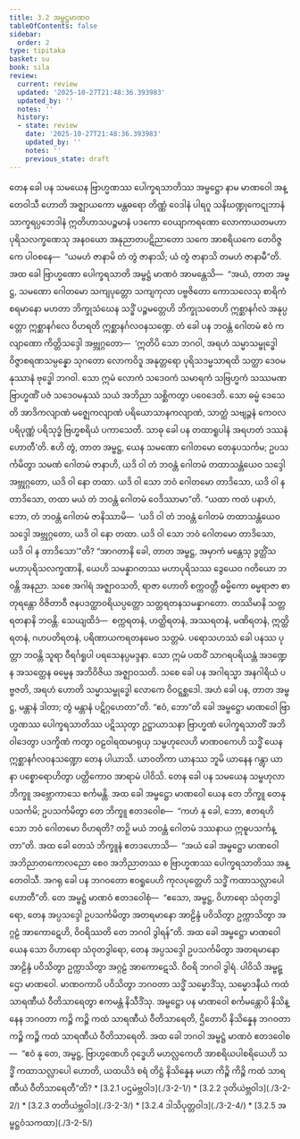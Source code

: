 ```yaml
---
title: 3.2 အမ္ဗဋ္ဌမာဏဝ
tableOfContents: false
sidebar:
  order: 2
type: tipitaka
basket: su
book: sila
review:
  current: review
  updated: '2025-10-27T21:48:36.393983'
  updated_by: ''
  notes: ''
  history:
  - state: review
    date: '2025-10-27T21:48:36.393983'
    updated_by: ''
    notes: ''
    previous_state: draft
---
```



<ReviewStatus review={frontmatter.review} showDetails={true} />

<HypothesisAnnotation frontmatter={frontmatter} />

<DynamicBreadcrumb />

<Division number="256" book="sila" e="ch" v="6" p="82">

<Paragraph number="349" book="sila">
တေန ခေါ ပန သမယေန ဗြာဟ္မဏဿ ပေါက္ခရသာတိဿ အမ္ဗဋ္ဌော နာမ မာဏဝေါ အန္တေဝါသီ ဟောတိ အဇ္ဈာယကော မန္တဓရော တိဏ္ဏံ ဝေဒါနံ ပါရဂူ သနိဃဏ္ဍုကေဋုဘာနံ သာက္ခရပ္ပဘေဒါနံ ဣတိဟာသပဉ္စမာနံ ပဒကော ဝေယျာကရဏော လောကာယတမဟာပုရိသလက္ခဏေသု အနဝယော အနုညာတပဋိညာတော သကေ အာစရိယကေ တေဝိဇ္ဇကေ ပါဝစနေ—  “ယမဟံ ဇာနာမိ တံ တွံ ဇာနာသိ; ယံ တွံ ဇာနာသိ တမဟံ ဇာနာမီ”တိ.


</Paragraph>

</Division>
<Division number="257" book="sila" e="ch" v="6" p="83">

<Paragraph number="350" book="sila">
အထ ခေါ ဗြာဟ္မဏော ပေါက္ခရသာတိ အမ္ဗဋ္ဌံ မာဏဝံ အာမန္တေသိ—  “အယံ, တာတ အမ္ဗဋ္ဌ, သမဏော ဂေါတမော သကျပုတ္တော သကျကုလာ ပဗ္ဗဇိတော ကောသလေသု စာရိကံ စရမာနော မဟတာ ဘိက္ခုသံဃေန သဒ္ဓိံ ပဉ္စမတ္တေဟိ ဘိက္ခုသတေဟိ ဣစ္ဆာနင်္ဂလံ အနုပ္ပတ္တော ဣစ္ဆာနင်္ဂလေ ဝိဟရတိ ဣစ္ဆာနင်္ဂလဝနသဏ္ဍေ. တံ ခေါ ပန ဘဝန္တံ ဂေါတမံ ဧဝံ ကလျာဏော ကိတ္တိသဒ္ဒေါ အဗ္ဘုဂ္ဂတော—  ‘ဣတိပိ သော ဘဂဝါ, အရဟံ သမ္မာသမ္ဗုဒ္ဓေါ ဝိဇ္ဇာစရဏသမ္ပန္နော သုဂတော လောကဝိဒူ အနုတ္တရော ပုရိသဒမ္မသာရထိ သတ္ထာ ဒေဝမနုဿာနံ ဗုဒ္ဓေါ ဘဂဝါ. သော ဣမံ လောကံ သဒေဝကံ သမာရကံ သဗြဟ္မကံ သဿမဏဗြာဟ္မဏိံ ပဇံ သဒေဝမနုဿံ သယံ အဘိညာ သစ္ဆိကတွာ ပဝေဒေတိ. သော ဓမ္မံ ဒေသေတိ အာဒိကလျာဏံ မဇ္ဈေကလျာဏံ ပရိယောသာနကလျာဏံ, သာတ္ထံ သဗျဉ္ဇနံ ကေဝလပရိပုဏ္ဏံ ပရိသုဒ္ဓံ ဗြဟ္မစရိယံ ပကာသေတိ. သာဓု ခေါ ပန တထာရူပါနံ အရဟတံ ဒဿနံ ဟောတီ’တိ. ဧဟိ တွံ, တာတ အမ္ဗဋ္ဌ, ယေန သမဏော ဂေါတမော တေနုပသင်္ကမ; ဥပသင်္ကမိတွာ သမဏံ ဂေါတမံ ဇာနာဟိ, ယဒိ ဝါ တံ ဘဝန္တံ ဂေါတမံ တထာသန္တံယေဝ သဒ္ဒေါ အဗ္ဘုဂ္ဂတော, ယဒိ ဝါ နော တထာ. ယဒိ ဝါ သော ဘဝံ ဂေါတမော တာဒိသော, ယဒိ ဝါ န တာဒိသော, တထာ မယံ တံ ဘဝန္တံ ဂေါတမံ ဝေဒိဿာမာ”တိ.


</Paragraph>

</Division>
<Division number="258" book="sila" e="ch" v="6" p="83">

<Paragraph number="351" book="sila">
“ယထာ ကထံ ပနာဟံ, ဘော, တံ ဘဝန္တံ ဂေါတမံ ဇာနိဿာမိ—  ‘ယဒိ ဝါ တံ ဘဝန္တံ ဂေါတမံ တထာသန္တံယေဝ သဒ္ဒေါ အဗ္ဘုဂ္ဂတော, ယဒိ ဝါ နော တထာ. ယဒိ ဝါ သော ဘဝံ ဂေါတမော တာဒိသော, ယဒိ ဝါ န တာဒိသော’”တိ?


</Paragraph>

<Paragraph number="352" book="sila">
“အာဂတာနိ ခေါ, တာတ အမ္ဗဋ္ဌ, အမှာကံ မန္တေသု ဒွတ္တိံသ မဟာပုရိသလက္ခဏာနိ, ယေဟိ သမန္နာဂတဿ မဟာပုရိသဿ ဒွေယေဝ ဂတိယော ဘဝန္တိ အနညာ. သစေ အဂါရံ အဇ္ဈာဝသတိ, ရာဇာ ဟောတိ စက္ကဝတ္တီ ဓမ္မိကော ဓမ္မရာဇာ စာတုရန္တော ဝိဇိတာဝီ ဇနပဒတ္ထာဝရိယပ္ပတ္တော သတ္တရတနသမန္နာဂတော. တဿိမာနိ သတ္တ ရတနာနိ ဘဝန္တိ. သေယျထိဒံ—  စက္ကရတနံ, ဟတ္ထိရတနံ, အဿရတနံ, မဏိရတနံ, ဣတ္ထိရတနံ, ဂဟပတိရတနံ, ပရိဏာယကရတနမေဝ သတ္တမံ. ပရောသဟဿံ ခေါ ပနဿ ပုတ္တာ ဘဝန္တိ သူရာ ဝီရင်္ဂရူပါ ပရသေနပ္ပမဒ္ဒနာ. သော ဣမံ ပထဝိံ သာဂရပရိယန္တံ အဒဏ္ဍေန အသတ္ထေန ဓမ္မေန အဘိဝိဇိယ အဇ္ဈာဝသတိ. သစေ ခေါ ပန အဂါရသ္မာ အနဂါရိယံ ပဗ္ဗဇတိ, အရဟံ ဟောတိ သမ္မာသမ္ဗုဒ္ဓေါ လောကေ ဝိဝဋ္ဋစ္ဆဒေါ. အဟံ ခေါ ပန, တာတ အမ္ဗဋ္ဌ, မန္တာနံ ဒါတာ; တွံ မန္တာနံ ပဋိဂ္ဂဟေတာ”တိ.


</Paragraph>

</Division>
<Division number="259" book="sila" e="ch" v="6" p="84">

<Paragraph number="353" book="sila">
“ဧဝံ, ဘော”တိ ခေါ အမ္ဗဋ္ဌော မာဏဝေါ ဗြာဟ္မဏဿ ပေါက္ခရသာတိဿ ပဋိဿုတွာ ဥဋ္ဌာယာသနာ ဗြာဟ္မဏံ ပေါက္ခရသာတိံ အဘိဝါဒေတွာ ပဒက္ခိဏံ ကတွာ ဝဠဝါရထမာရုယှ သမ္ဗဟုလေဟိ မာဏဝကေဟိ သဒ္ဓိံ ယေန ဣစ္ဆာနင်္ဂလဝနသဏ္ဍော တေန ပါယာသိ. ယာဝတိကာ ယာနဿ ဘူမိ ယာနေန ဂန္တွာ ယာနာ ပစ္စောရောဟိတွာ ပတ္တိကောဝ အာရာမံ ပါဝိသိ. တေန ခေါ ပန သမယေန သမ္ဗဟုလာ ဘိက္ခူ အဗ္ဘောကာသေ စင်္ကမန္တိ. အထ ခေါ အမ္ဗဋ္ဌော မာဏဝေါ ယေန တေ ဘိက္ခူ တေနုပသင်္ကမိ; ဥပသင်္ကမိတွာ တေ ဘိက္ခူ ဧတဒဝေါစ—  “ကဟံ နု ခေါ, ဘော, ဧတရဟိ သော ဘဝံ ဂေါတမော ဝိဟရတိ? တဉှိ မယံ ဘဝန္တံ ဂေါတမံ ဒဿနာယ ဣဓူပသင်္ကန္တာ”တိ.


</Paragraph>

</Division>
<Division number="260" book="sila" e="ch" v="6" p="84">

<Paragraph number="354" book="sila">
အထ ခေါ တေသံ ဘိက္ခူနံ ဧတဒဟောသိ—  “အယံ ခေါ အမ္ဗဋ္ဌော မာဏဝေါ အဘိညာတကောလညော စေဝ အဘိညာတဿ စ ဗြာဟ္မဏဿ ပေါက္ခရသာတိဿ အန္တေဝါသီ. အဂရု ခေါ ပန ဘဂဝတော ဧဝရူပေဟိ ကုလပုတ္တေဟိ သဒ္ဓိံ ကထာသလ္လာပေါ ဟောတီ”တိ. တေ အမ္ဗဋ္ဌံ မာဏဝံ ဧတဒဝေါစုံ—  “ဧသော, အမ္ဗဋ္ဌ, ဝိဟာရော သံဝုတဒွါရော, တေန အပ္ပသဒ္ဒေါ ဥပသင်္ကမိတွာ အတရမာနော အာဠိန္ဒံ ပဝိသိတွာ ဥက္ကာသိတွာ အဂ္ဂဠံ အာကောဋေဟိ, ဝိဝရိဿတိ တေ ဘဂဝါ ဒွါရန်”တိ.


</Paragraph>

</Division>
<Division number="261" book="sila" e="ch" v="6" p="84">

<Paragraph number="355" book="sila">
အထ ခေါ အမ္ဗဋ္ဌော မာဏဝေါ ယေန သော ဝိဟာရော သံဝုတဒွါရော, တေန အပ္ပသဒ္ဒေါ ဥပသင်္ကမိတွာ အတရမာနော အာဠိန္ဒံ ပဝိသိတွာ ဥက္ကာသိတွာ အဂ္ဂဠံ အာကောဋေသိ. ဝိဝရိ ဘဂဝါ ဒွါရံ. ပါဝိသိ အမ္ဗဋ္ဌော မာဏဝေါ. မာဏဝကာပိ ပဝိသိတွာ ဘဂဝတာ သဒ္ဓိံ သမ္မောဒိံသု, သမ္မောဒနီယံ ကထံ သာရဏီယံ ဝီတိသာရေတွာ ဧကမန္တံ နိသီဒိံသု. အမ္ဗဋ္ဌော ပန မာဏဝေါ စင်္ကမန္တောပိ နိသိန္နေန ဘဂဝတာ ကဉ္စိ ကဉ္စိ ကထံ သာရဏီယံ ဝီတိသာရေတိ, ဌိတောပိ နိသိန္နေန ဘဂဝတာ ကဉ္စိ ကဉ္စိ ကထံ သာရဏီယံ ဝီတိသာရေတိ.


</Paragraph>

</Division>
<Division number="262" book="sila" e="ch" v="6" p="85">

<Paragraph number="356" book="sila">
အထ ခေါ ဘဂဝါ အမ္ဗဋ္ဌံ မာဏဝံ ဧတဒဝေါစ—  “ဧဝံ နု တေ, အမ္ဗဋ္ဌ, ဗြာဟ္မဏေဟိ ဝုဒ္ဓေဟိ မဟလ္လကေဟိ အာစရိယပါစရိယေဟိ သဒ္ဓိံ ကထာသလ္လာပေါ ဟောတိ, ယထယိဒံ စရံ တိဋ္ဌံ နိသိန္နေန မယာ ကိဉ္စိ ကိဉ္စိ ကထံ သာရဏီယံ ဝီတိသာရေတီ”တိ?

</Paragraph>
</Division>

<TableOfContents book="sila" section="3.2">
* [3.2.1 ပဌမဲဗ္ဘဝါဒ](./3-2-1/)
* [3.2.2 ဒုတိယဲဗ္ဘဝါဒ](./3-2-2/)
* [3.2.3 တတိယဲဗ္ဘဝါဒ](./3-2-3/)
* [3.2.4 ဒါသိပုတ္တဝါဒ](./3-2-4/)
* [3.2.5 အမ္ဗဋ္ဌဝံသကထာ](./3-2-5/)
</TableOfContents>